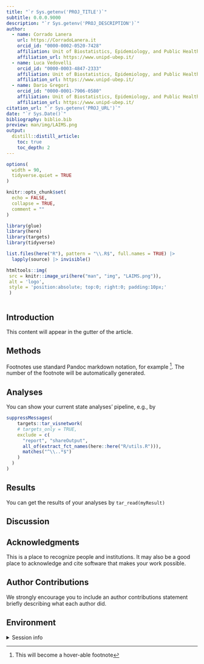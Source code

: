 ```yaml
---
title: "`r Sys.getenv('PROJ_TITLE')`"
subtitle: 0.0.0.9000
description: "`r Sys.getenv('PROJ_DESCRIPTION')`"
author:
  - name: Corrado Lanera
    url: https://CorradoLanera.it
    orcid_id: "0000-0002-0520-7428"
    affiliation: Unit of Biostatistics, Epidemiology, and Public Health
    affiliation_url: https://www.unipd-ubep.it/
  - name: Luca Vedovelli
    orcid_id: "0000-0003-4847-2333"
    affiliation: Unit of Biostatistics, Epidemiology, and Public Health
    affiliation_url: https://www.unipd-ubep.it/
  - name: Dario Gregori
    orcid_id: "0000-0001-7906-0580"
    affiliation: Unit of Biostatistics, Epidemiology, and Public Health
    affiliation_url: https://www.unipd-ubep.it/
citation_url: "`r Sys.getenv('PROJ_URL')`"
date: "`r Sys.Date()`"
bibliography: biblio.bib
preview: man/img/LAIMS.png
output:
  distill::distill_article:
    toc: true
    toc_depth: 2
---
```


<!-- DON'T RENDER THE REPORT BY HAND DIRECTLY! -->
<!-- use `targets::tar_make()` instead -->


```r
options(
  width = 90,
  tidyverse.quiet = TRUE
)

knitr::opts_chunk$set(
  echo = FALSE,
  collapse = TRUE,
  comment = ""
)

library(glue)
library(here)
library(targets)
library(tidyverse)

list.files(here("R"), pattern = "\\.R$", full.names = TRUE) |>
  lapply(source) |> invisible()
```


```r
htmltools::img(
 src = knitr::image_uri(here("man", "img", "LAIMS.png")),
 alt = 'logo',
 style = 'position:absolute; top:0; right:0; padding:10px;'
 )
```


```r

```

## Introduction

<aside>
This content will appear in the gutter of the article.
</aside>

## Methods

Footnotes use standard Pandoc markdown notation, for example ^[This will become a hover-able footnote]. The number of the footnote will be automatically generated.

## Analyses


You can show your current state analyses' pipeline, e.g., by

```r
suppressMessages(
    targets::tar_visnetwork(
    # targets_only = TRUE,
    exclude = c(
      "report", "shareOutput",
      all_of(extract_fct_names(here::here("R/utils.R"))),
      matches("^\\..*$")
    )
  )
)
```


## Results


You can get the results of your analyses by `tar_read(myResult)`



## Discussion




## Acknowledgments {.appendix}

This is a place to recognize people and institutions. It may also be a good place
to acknowledge and cite software that makes your work possible.

## Author Contributions {.appendix}

We strongly encourage you to include an author contributions statement briefly 
describing what each author did.





## Environment {.appendix}

<details>
  <summary>Session info</summary>
```r
devtools::session_info()
```
</details>


